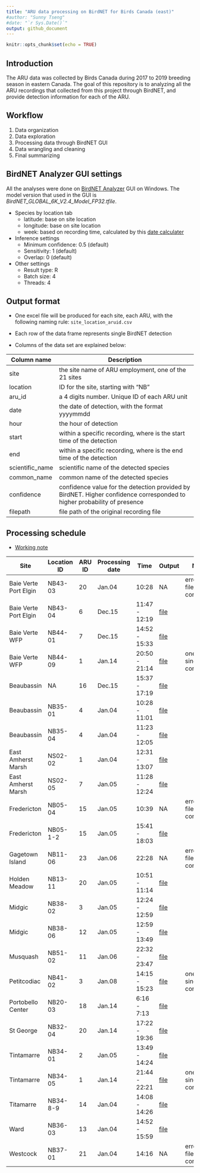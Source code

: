 ```yaml
---
title: "ARU data processing on BirdNET for Birds Canada (east)"
#author: "Sunny Tseng"
#date: "`r Sys.Date()`"
output: github_document
---
```


```r
knitr::opts_chunk$set(echo = TRUE)
```

## Introduction

The ARU data was collected by Birds Canada during 2017 to 2019 breeding season in eastern Canada. The goal of this repository is to analyzing all the ARU recordings that collected from this project through BirdNET, and provide detection information for each of the ARU.

## Workflow

1.  Data organization
2.  Data exploration
3.  Processing data through BirdNET GUI
4.  Data wrangling and cleaning
5.  Final summarizing

## BirdNET Analyzer GUI settings

All the analyses were done on [BirdNET Analyzer](https://github.com/kahst/BirdNET-Analyzer) GUI on Windows. The model version that used in the GUI is *BirdNET_GLOBAL_6K_V2.4_Model_FP32.tfile*.

-   Species by location tab
    -   latitude: base on site location
    -   longitude: base on site location
    -   week: based on recording time, calculated by this [date calculater](https://www.timeanddate.com/date/weeknumber.html)
-   Inference settings
    -   Minimum confidence: 0.5 (default)
    -   Sensitivity: 1 (default)
    -   Overlap: 0 (default)
-   Other settings
    -   Result type: R
    -   Batch size: 4
    -   Threads: 4

## Output format

-   One excel file will be produced for each site, each ARU, with the following naming rule: `site_location_aruid.csv`

-   Each row of the data frame represents single BirdNET detection

-   Columns of the data set are explained below:

| Column name     | Description                                                                                                              |
|--------------|----------------------------------------------------------|
| site            | the site name of ARU employment, one of the 21 sites                                                                     |
| location        | ID for the site, starting with "NB"                                                                                      |
| aru_id          | a 4 digits number. Unique ID of each ARU unit                                                                            |
| date            | the date of detection, with the format yyyymmdd                                                                          |
| hour            | the hour of detection                                                                                                    |
| start           | within a specific recording, where is the start time of the detection                                                    |
| end             | within a specific recording, where is the end time of the detection                                                      |
| scientific_name | scientific name of the detected species                                                                                  |
| common_name     | common name of the detected species                                                                                      |
| confidence      | confidence value for the detection provided by BirdNET. Higher confidence corresponded to higher probability of presence |
| filepath        | file path of the original recording file                                                                                 |

## Processing schedule

-   [Working note](./docs/working-notes.md)

| Site                  | Location ID | ARU ID | Processing date | Time          | Output                                                  | Note                      |
|-----------|-----------|-----------|-----------|-----------|-----------|-----------|
| Baie Verte Port Elgin | NB43-03     | 20     | Jan.04          | 10:28         | NA                                                      | error - file corrupted    |
| Baie Verte Port Elgin | NB43-04     | 6      | Dec.15          | 11:47 - 12:19 | [file](./data/cleaned/BaieVertePortElgin_NB43-04_6.csv) |                           |
| Baie Verte WFP        | NB44-01     | 7      | Dec.15          | 14:52 - 15:33 | [file](./data/cleaned/BaieVerteWFP_NB44-01_7.csv)       |                           |
| Baie Verte WFP        | NB44-09     | 1      | Jan.14          | 20:50 - 21:14 | [file](./data/cleaned/BaieVerteWFP_NB44-09_1.csv)       | one single file corrupted |
| Beaubassin            | NA          | 16     | Dec.15          | 15:37 - 17:19 | [file](./data/cleaned/Beaubassin_NA_16.csv)             |                           |
| Beaubassin            | NB35-01     | 4      | Jan.04          | 10:28 - 11:01 | [file](./data/cleaned/Beaubassin_NB35-01_4.csv)         |                           |
| Beaubassin            | NB35-04     | 4      | Jan.04          | 11:23 - 12:05 | [file](./data/cleaned/Beaubassin_NB35-04_4.csv)         |                           |
| East Amherst Marsh    | NS02-02     | 1      | Jan.04          | 12:31 - 13:07 | [file](./data/cleaned/EastAmherstMarsh_NS02-02_1.csv)   |                           |
| East Amherst Marsh    | NS02-05     | 7      | Jan.05          | 11:28 - 12:24 | [file](./data/cleaned/EastAmherstMarsh_NS02-05_7.csv)   |                           |
| Fredericton           | NB05-04     | 15     | Jan.05          | 10:39         | NA                                                      | error - file corrupted    |
| Fredericton           | NB05-1-2    | 15     | Jan.05          | 15:41 - 18:03 | [file](./data/cleaned/Fredericton_NB05-1-2_15.csv)      |                           |
| Gagetown Island       | NB11-06     | 23     | Jan.06          | 22:28         | NA                                                      | error - file corrupted    |
| Holden Meadow         | NB13-11     | 20     | Jan.05          | 10:51 - 11:14 | [file](./data/cleaned/HoldenMeadow_NB13-11_20.csv)      |                           |
| Midgic                | NB38-02     | 3      | Jan.05          | 12:24 - 12:59 | [file](./data/cleaned/Midgic_NB38-02_3.csv)             |                           |
| Midgic                | NB38-06     | 12     | Jan.05          | 12:59 - 13:49 | [file](./data/cleaned/Midgic_NB38-06_12.csv)            |                           |
| Musquash              | NB51-02     | 11     | Jan.06          | 22:32 - 23:47 | [file](./data/cleaned/Musquash_NB51-02_11.csv)          |                           |
| Petitcodiac           | NB41-02     | 3      | Jan.08          | 14:15 - 15:23 | [file](./data/cleaned/Petitcodiac_NB41-02_3.csv)        | one single file corrupted |
| Portobello Center     | NB20-03     | 18     | Jan.14          | 6:16 - 7:13   | [file](./data/cleaned/PortobelloCenter_NB20-03_18.csv)  |                           |
| St George             | NB32-04     | 20     | Jan.14          | 17:22 - 19:36 | [file](./data/cleaned/StGeorge_NB32-04_20.csv)          |                           |
| Tintamarre            | NB34-01     | 2      | Jan.05          | 13:49 - 14:24 | [file](./data/cleaned/Tintamarre_NB34-01_2.csv)         |                           |
| Tintamarre            | NB34-05     | 1      | Jan.14          | 21:44 - 22:21 | [file](./data/cleaned/Tintamarre_NB34-05_1.csv)         | one single file corrupted |
| Titamarre             | NB34-8-9    | 14     | Jan.04          | 14:08 - 14:26 | [file](./data/cleaned/Tintamarre_NB34-8-9_14.csv)       |                           |
| Ward                  | NB36-03     | 13     | Jan.04          | 14:52 - 15:59 | [file](./data/cleaned/Ward_NB36-03_13.csv)              |                           |
| Westcock              | NB37-01     | 21     | Jan.04          | 14:16         | NA                                                      | error - file corrupted    |
